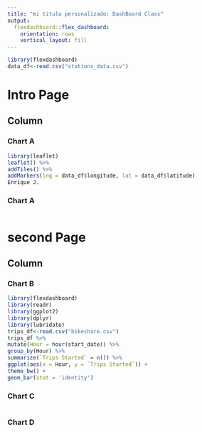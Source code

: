 ---
title: "mi titulo personalizado: DashBoard Class"
output: 
  flexdashboard::flex_dashboard:
    orientation: rows
    vertical_layout: fill
---

```{r setup, include=FALSE}
library(flexdashboard)
data_df<-read.csv("stations_data.csv")
```

Intro Page
============================================
Column {.tabset}
-----------------------------------------------------------------------

### Chart A

```{r}
library(leaflet)
leaflet() %>%
addTiles() %>%
addMarkers(lng = data_df$longitude, lat = data_df$latitude)
Enrique J.

```

### Chart A

```{r}

```


second Page
============================================

Column {data-width=650}
-----------------------------------------------------------------------

### Chart B

```{r}
library(flexdashboard)
library(readr)
library(ggplot2)
library(dplyr)
library(lubridate)
trips_df<-read.csv("bikeshare.csv")
trips_df %>%
mutate(Hour = hour(start_date)) %>%
group_by(Hour) %>%
summarize(`Trips Started` = n()) %>%
ggplot(aes(x = Hour, y = `Trips Started`)) +
theme_bw() +
geom_bar(stat = 'identity')


```

### Chart C

```{r}

```

### Chart D

```{r}

```
